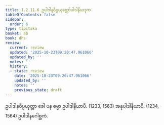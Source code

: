 ```yaml
---
title: 1.2.11.6 ဥပါဒါနဝိပ္ပယုတ္တော်ပါဒါနိယဒုက
tableOfContents: false
sidebar:
  order: 6
type: tipitaka
basket: ab
book: dhs
review:
  current: review
  updated: '2025-10-23T09:20:47.961066'
  updated_by: ''
  notes: ''
  history:
  - state: review
    date: '2025-10-23T09:20:47.961066'
    updated_by: ''
    notes: ''
    previous_state: draft
---
```



<ReviewStatus review={frontmatter.review} showDetails={true} />

<HypothesisAnnotation frontmatter={frontmatter} />

<DynamicBreadcrumb />

<Division number="96" book="dhs" e="ch" v="29" p="13">

<Paragraph number="225" book="dhs">
ဥပါဒါနဝိပ္ပယုတ္တာ ခေါ ပန ဓမ္မာ ဥပါဒါနိယာပိ. (<Emphasis>1233, 1563</Emphasis>)
</Paragraph>

<Paragraph number="226" book="dhs">
အနုပါဒါနိယာပိ. (<Emphasis>1234, 1564</Emphasis>)

</Paragraph>
</Division>

<Paragraph number="227" type="center" book="dhs">
ဥပါဒါနဂေါစ္ဆကံ.
</Paragraph>